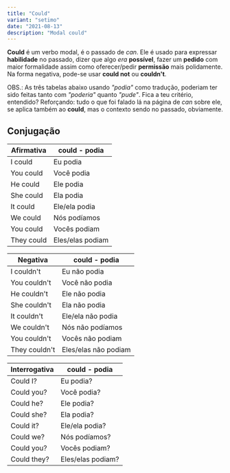 ```yaml
---
title: "Could"
variant: "setimo"
date: "2021-08-13"
description: "Modal could"
---
```



**Could** é um verbo modal, é o passado de _can_. Ele é usado para expressar **habilidade** no passado, dizer que algo _era_ **possível**, fazer um **pedido** com maior formalidade assim como oferecer/pedir **permissão** mais polidamente. Na forma negativa, pode-se usar **could not** ou **couldn't**.

OBS.: As três tabelas abaixo usando _"podia"_ como tradução, poderiam ter sido feitas tanto com _"poderia"_ quanto _"pude"_. Fica a teu critério, entendido? Reforçando: tudo o que foi falado lá na página de <Link className="btn" to="/anos/setimo/can">_can_</Link> sobre ele, se aplica também ao **could**, mas o contexto sendo no passado, obviamente.

## Conjugação

| Afirmativa | could - podia    |
| ---------- | ---------------- |
| I could    | Eu podia         |
| You could  | Você podia       |
| He could   | Ele podia        |
| She could  | Ela podia        |
| It could   | Ele/ela podia    |
| We could   | Nós podíamos     |
| You could  | Vocês podiam     |
| They could | Eles/elas podiam |

| Negativa      | could - podia        |
| ------------- | -------------------- |
| I couldn't    | Eu não podia         |
| You couldn't  | Você não podia       |
| He couldn't   | Ele não podia        |
| She couldn't  | Ela não podia        |
| It couldn't   | Ele/ela não podia    |
| We couldn't   | Nós não podíamos     |
| You couldn't  | Vocês não podiam     |
| They couldn't | Eles/elas não podiam |

| Interrogativa | could - podia     |
| ------------- | ----------------- |
| Could I?      | Eu podia?         |
| Could you?    | Você podia?       |
| Could he?     | Ele podia?        |
| Could she?    | Ela podia?        |
| Could it?     | Ele/ela podia?    |
| Could we?     | Nós podíamos?     |
| Could you?    | Vocês podiam?     |
| Could they?   | Eles/elas podiam? |
